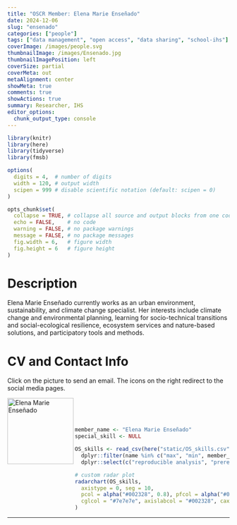```yaml
---
title: "OSCR Member: Elena Marie Enseñado"
date: 2024-12-06
slug: "ensenado"
categories: ["people"]
tags: ["data management", "open access", "data sharing", "school-ihs"] # top 3 categories + unique + school
coverImage: /images/people.svg
thumbnailImage: /images/Ensenado.jpg
thumbnailImagePosition: left
coverSize: partial
coverMeta: out
metaAlignment: center
showMeta: true
comments: true
showActions: true
summary: Researcher, IHS
editor_options: 
  chunk_output_type: console
---
```


```r

library(knitr)
library(here)
library(tidyverse)
library(fmsb)

options(
  digits = 4,  # number of digits
  width = 120, # output width
  scipen = 999 # disable scientific notation (default: scipen = 0)
)

opts_chunk$set(
  collapse = TRUE, # collapse all source and output blocks from one code chunk into a single block
  echo = FALSE,    # no code
  warning = FALSE, # no package warnings
  message = FALSE, # no package messages
  fig.width = 6,   # figure width
  fig.height = 6   # figure height
)

```

# Description

Elena Marie Enseñado currently works as an urban environment, sustainability, and climate change specialist. Her interests include climate change and environmental planning, learning for socio-technical transitions and social-ecological resilience, ecosystem services and nature-based solutions, and participatory tools and methods.

# CV and Contact Info

Click on the picture to send an email. The icons on the right redirect to the social media pages.

<!-- EMAIL -->
<p>
  <a href="mailto:ensenado@ihs.nl">
  <img border="0" alt="Elena Marie Enseñado" src="/images/Ensenado.jpg" width="150" height="150" align="left">
  </a>
</p>

<!-- LINKEDIN -->
<p align="center">
  <a href="https://www.linkedin.com/in/emensenado/" class="fa fa-linkedin fa-2x" style="color:#000000;">
  </a>
</p>

<!-- ORCID -->
<p align="center">
  <a href="https://orcid.org/0000-0003-3131-1306" class="ai ai-orcid fa-2x" style="color:#000000;">
  </a>
</p>

<BR><BR><BR>

<!-- # Expertise -->

```r

member_name <- "Elena Marie Enseñado"
special_skill <- NULL

OS_skills <- read_csv(here("static/OS_skills.csv")) %>%
  dplyr::filter(name %in% c("max", "min", member_name)) %>%
  dplyr::select(c("reproducible analysis", "preregistration", "data sharing", all_of(special_skill), "open source software", "open access", "data management"))

# custom radar plot
radarchart(OS_skills,
  axistype = 0, seg = 10,
  pcol = alpha("#002328", 0.8), pfcol = alpha("#00B969", 0.6), plwd = 4, centerzero = TRUE, # polygon
  cglcol = "#7e7e7e", axislabcol = "#002328", caxislabels = seq(0, 10, 2), cglwd = 0.8 # grid
)

```

***


